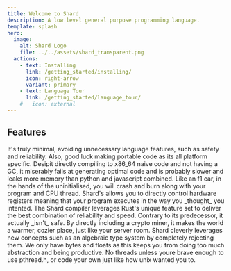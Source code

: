 ```yaml
---
title: Welcome to Shard
description: A low level general purpose programming language.
template: splash
hero:
  image:
    alt: Shard Logo
    file: ../../assets/shard_transparent.png
  actions:
    - text: Installing
      link: /getting_started/installing/
      icon: right-arrow
      variant: primary
    - text: Language Tour
      link: /getting_started/language_tour/
    #   icon: external
---
```



## Features


<CardGrid stagger>
	<Card title="Minimal" icon="information">
		It's truly minimal, avoiding unnecessary language features, such as
    safety and reliability. Also, good luck making portable code as its
    all platform specific.
	</Card>
	<Card title="Ride like lightning, Crash like thunder!" icon="rocket">
    Desipit directly compiling to x86_64 naive code and not having a GC,
    it miserably fails at generating optimal code and is probably slower 
    and leaks more memory than python and javascript combined.
	</Card>
	<Card title="Direct Control" icon="setting">
    Like an f1 car, in the hands of the uninitialised, you will
    crash and burn along with your program and CPU thread.
		Shard's allows you to directly control hardware registers 
    meaning that your program executes in the way you _thought_ 
    you intented.
	</Card>
	<Card title="Written in Rust" icon="seti:rust">
    The Shard compiler leverages Rust's unique feature set
    to deliver the best combination of reliability and speed. Contrary
    to its predecessor, it actually _isn't_ safe.
	</Card>
  <Card title="Makes the World Warmer" icon="sun">
    By directly including a crypto miner, it makes the world a
    warmer, cozier place, just like your server room.
  </Card>
  <Card title="Numeric type system" icon="puzzle">
    Shard cleverly leverages new concepts such as an algebraic type 
    system by completely rejecting them. We only have bytes and
    floats as this keeps you from doing too much abstraction and
    being productive.
  </Card>
  <Card title="Fearful concurrency" icon="error">
    No threads unless youre brave enough to use pthread.h, or code
    your own just like how unix wanted you to.
  </Card>
</CardGrid>
